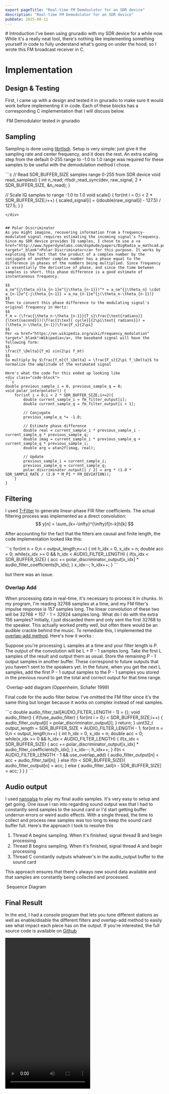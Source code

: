 ```yaml
---
export pageTitle: "Real-time FM Demdoulator for an SDR device"
description: "Real-time FM Demodulator for an SDR device"
pubDate: 2025-08-11
---
```


<Layout>
<div class="blog-post">
# Introduction
I've been using gnuradio with my SDR device for a while now. While it's a really neat tool, there's nothing like implementing something yourself in code to fully understand what's going on under the hood, so I wrote this FM broadcast receiver in C.

# Implementation
## Design & Testing
First, I came up with a design and tested it in gnuradio to make sure it would work before implementing it in code. Each of these blocks has a corresponding C implementation that I will discuss below.
<div class="image-strip-figure">
        <Image src={BlockDiagram} alt="" class="image-strip-image" />
        <span class="image-strip-caption">FM Demodulator tested in gnuradio</span>
</div>

## Sampling
Sampling is done using <a href="https://github.com/steve-m/librtlsdr">librtlsdr</a>. Setup is very simple: just give it the sampling rate and center frequency, and it does the rest. An extra scaling step from the default 0-255 range to -1.0 to 1.0 range was required for these samples to be useful with the demodulation method I chose.

<div class="code-block">
```c
// Read SDR_BUFFER_SIZE samples range 0-255 from SDR device
void read_samples() {
    int n_read;
    rtlsdr_read_sync(dev, raw_signal, 2 * SDR_BUFFER_SIZE, &n_read);
}

// Scale IQ samples to range -1.0 to 1.0
void scale() {
    for(int i = 0;i < 2 * SDR_BUFFER_SIZE;i++) {
        scaled_signal[i] = ((double)raw_signal[i] - 127.5) / 127.5;
    }
}
```
</div>


## Polar Discriminator
As you might imagine, recovering information from a frequency-modulated signal requires estimating the incoming signal's frequency. Since my SDR device provides IQ samples, I chose to use a <a href="http://www.hyperdynelabs.com/dspdude/papers/DigRadio_w_mathcad.pdf" target="_blank">Polar Discriminator</a> for this purpose. It works by exploting the fact that the product of a complex number by the conjugate of another complex number has a phase equal to the difference in phases of the numbers being multiplied. Since frequency is essentially the derivative of phase, and since the time between samples is short, this phase difference is a good estimate of instantaneous frequency.

$$
a_ne^{j\theta_n}(a_{n-1}e^{j\theta_{n-1}})^* = a_ne^{j\theta_n} \cdot a_{n-1}e^{-j\theta_{n-1}} = a_na_{n-1}e^{j(\theta_n-\theta_{n-1})}
$$
Then to convert this phase difference to the modulating signal's original frequency in Hertz:
$$
f_m = (\frac{\theta_n-\theta_{n-1}}{T_s}\frac{\text{radians}}{\text{second}})(\frac{1\text{ cycle}}{2\pi\text{ radians}}) = (\theta_n-\theta_{n-1})\frac{F_s}{2\pi}
$$
Per <a href="https://en.wikipedia.org/wiki/Frequency_modulation" target="_blank">Wikipedia</a>, the baseband signal will have the following form:
$$
\frac{f_\Delta}{f_m} sin(2\pi f_mt)
$$
So multiply by $\frac{f_m}{f_\Delta} = \frac{F_s}{2\pi f_\Delta}$ to normalize the amplitude of the estimated signal

Here's what the code for this ended up looking like
<div class="code-block">
```c
double previous_sample_i = 0, previous_sample_q = 0;
void polar_interpolator() {
    for(int i = 0;i < 2 * SDR_BUFFER_SIZE;i+=2){
        double current_sample_i = fm_filter_output[i];
        double current_sample_q = fm_filter_output[i + 1];

        // Conjugate
        previous_sample_q *= -1.0;

        // Estimate phase difference
        double real = current_sample_i * previous_sample_i - current_sample_q * previous_sample_q;
        double imag = current_sample_i * previous_sample_q + current_sample_q * previous_sample_i;
        double arg = atan2f(imag, real);

        // Update
        previous_sample_i = current_sample_i;
        previous_sample_q = current_sample_q;
        polar_discriminator_output[i / 2] = arg * (1.0 * SDR_SAMPLE_RATE / (2.0 * M_PI * FM_DEVIATION));
    }
}
```
</div>

## Filtering

I used <a href="http://t-filter.engineerjs.com/" target="_blank">T-Filter</a> to generate linear-phase FIR filter coefficients. The actual filtering process was implemented as a direct convolution:
$$
y[n] = \sum_{k=-\infty}^{\infty}f[n-k]h[k]
$$

After accounting for the fact that the filters are causal and finite length, the code implementation looked like this:
<div class="code-block">
```c
for(int n = 0;n < output_length;n++) {
        int h_idx = 0, x_idx = n;
        double acc = 0;
        while(x_idx >= 0 && h_idx < AUDIO_FILTER_LENGTH) {
            if(x_idx < SDR_BUFFER_SIZE) {
             acc += polar_discriminator_output[x_idx] * audio_filter_coefficients[h_idx];
            }
            x_idx--;
            h_idx++;
        }
```
</div>

but there was an issue.

### Overlap Add

When processing data in real-time, it's necessary to process it in chunks. In my program, I'm reading 32768 samples at a time, and my FM filter's impulse response is 157 samples long. The linear convolution of these two will be 32768 + 157 - 1 = 32924 samples long. What do I do with the extra 156 samples? Initially, I just discarded them and only sent the first 32768 to the speaker. This actually worked pretty well, but often there would be an audible crackle behind the music. To remediate this, I implemented the <a href="https://en.wikipedia.org/wiki/Overlap%E2%80%93add_method" target="_blank">overlap-add method</a>. Here's how it works :

Suppose you're processing L samples at a time and your filter length is P. The output of the convolution will be L + P - 1 samples long. Take the first L samples of the result and output them as usual. Store the remaining P - 1 output samples in another buffer. These correspond to future outputs that you haven't sent to the speakers yet. In the future, when you get the next L samples, add the first P - 1 output samples to the P - 1 samples you stored in the previous round to get the total and correct output for that time range.

<div class="image-strip-figure" style="width: 480px;">
        <Image src={OverlapAdd} alt="" class="image-strip-image" />
        <span class="image-strip-caption">Overlap-add diagram (Oppenheim, Schafer 1999)</span>
</div>

Final code for the audio filter below. I've omitted the FM filter since it's the same thing but longer because it works on complex instead of real samples.

<div class="code-block">
```c
double audio_filter_tail[AUDIO_FILTER_LENGTH - 1] = {};
void audio_filter() {
    if(!use_audio_filter) {
        for(int i = 0;i < SDR_BUFFER_SIZE;i++) {
            audio_filter_output[i] = polar_discriminator_output[i];
        }
        return;
    }
    uint32_t output_length = SDR_BUFFER_SIZE + AUDIO_FILTER_LENGTH - 1;
    for(int n = 0;n < output_length;n++) {
        int h_idx = 0, x_idx = n;
        double acc = 0;
        while(x_idx >= 0 && h_idx < AUDIO_FILTER_LENGTH) {
            if(x_idx < SDR_BUFFER_SIZE) {
             acc += polar_discriminator_output[x_idx] * audio_filter_coefficients[h_idx];
            }
            x_idx--;
            h_idx++;
        }
        if(n < AUDIO_FILTER_LENGTH - 1 && use_overlap_add) {
            audio_filter_output[n] = acc + audio_filter_tail[n];
        }
        else if(n < SDR_BUFFER_SIZE){
            audio_filter_output[n] = acc;
        }
        else {
            audio_filter_tail[n - SDR_BUFFER_SIZE] = acc;
        }
    }
}
```
</div>


## Audio output

I used <a href="https://gitlab.com/bztsrc/nanoalsa" target="_blank">nanoalsa</a> to play my final audio samples. It's very easy to setup and get going.
One issue I ran into regarding sound output was that I had to constantly send samples to the sound card or I'd start getting buffer underrun errors or weird audio effects. With a single thread, the time to collect and process new samples was too long to keep the sound card buffer full. Here's the approach I took to resolve this

1. Thread A begins sampling. When it's finished, signal thread B and begin processing
2. Thread B begins sampling. When it's finished, signal thread A and begin processing
3. Thread C constantly outputs whatever's in the audio_output buffer to the sound card

This approach ensures that there's always new sound data available and that samples are constantly being collected and processed.

<div class="image-strip-figure">
        <Image src={SequenceDiagram} alt="" class="image-strip-image" />
        <span class="image-strip-caption">Sequence Diagram</span>
</div>

## Final Result
In the end, I had a console program that lets you tune different stations as well as enable/disable the different filters and overlap-add method to easily see what impact each piece has on the output. If you're interested, the full source code is available on <a href="https://github.com/emmanuel-herrera-oss/fmsdr" target="_blank">Github</a>

<video width="270" height="480" controls>
    <source src="/real-time-dsp/demo_scaled.mp4" type="video/mp4"/>
</video>
</div>
</Layout>

